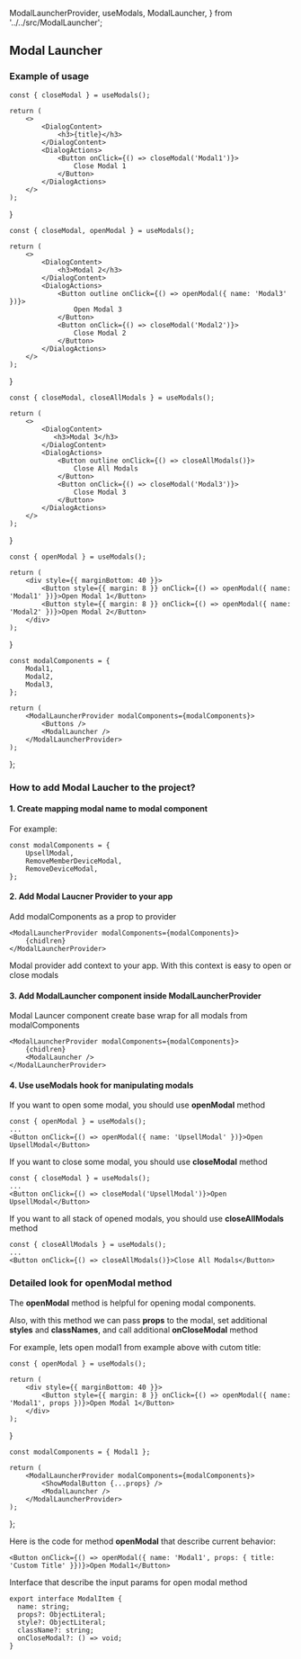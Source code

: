   ModalLauncherProvider,
  useModals,
  ModalLauncher,
} from '../../src/ModalLauncher';

## Modal Launcher

### Example of usage

    const { closeModal } = useModals();

    return (
        <>
            <DialogContent>
                <h3>{title}</h3>
            </DialogContent>
            <DialogActions>
                <Button onClick={() => closeModal('Modal1')}>
                    Close Modal 1
                </Button>
            </DialogActions>
        </>
    );
}

    const { closeModal, openModal } = useModals();

    return (
        <>
            <DialogContent>
                <h3>Modal 2</h3>
            </DialogContent>
            <DialogActions>
                <Button outline onClick={() => openModal({ name: 'Modal3' })}>
                    Open Modal 3
                </Button>
                <Button onClick={() => closeModal('Modal2')}>
                    Close Modal 2
                </Button>
            </DialogActions>
        </>
    );
}

    const { closeModal, closeAllModals } = useModals();

    return (
        <>
            <DialogContent>
               <h3>Modal 3</h3>
            </DialogContent>
            <DialogActions>
                <Button outline onClick={() => closeAllModals()}>
                    Close All Modals
                </Button>
                <Button onClick={() => closeModal('Modal3')}>
                    Close Modal 3
                </Button>
            </DialogActions>
        </>
    );
}

    const { openModal } = useModals();

    return (
        <div style={{ marginBottom: 40 }}>
            <Button style={{ margin: 8 }} onClick={() => openModal({ name: 'Modal1' })}>Open Modal 1</Button>
            <Button style={{ margin: 8 }} onClick={() => openModal({ name: 'Modal2' })}>Open Modal 2</Button>
        </div>
    );
}

    const modalComponents = {
        Modal1,
        Modal2,
        Modal3,
    };

    return (
        <ModalLauncherProvider modalComponents={modalComponents}>
            <Buttons />
            <ModalLauncher />
        </ModalLauncherProvider>
    );
};

<Example />

### How to add Modal Laucher to the project?

#### 1. Create mapping modal name to modal component

<div style={{ marginBottom: -24 }}>For example:</div>

```
const modalComponents = {
    UpsellModal,
    RemoveMemberDeviceModal,
    RemoveDeviceModal,
};
```

#### 2. Add Modal Laucner Provider to your app

<div style={{ marginBottom: -24 }}>Add modalComponents as a prop to provider</div>

```
<ModalLauncherProvider modalComponents={modalComponents}>
    {chidlren}
</ModalLauncherProvider>
```

<div style={{ marginTop: -40, marginBottom: 64 }}>Modal provider add context to your app. With this context is easy to open or close modals</div>

#### 3. Add ModalLauncher component inside ModalLauncherProvider

<div style={{ marginBottom: -24 }}>Modal Launcer component create base wrap for all modals from modalComponents</div>

```
<ModalLauncherProvider modalComponents={modalComponents}>
    {chidlren}
    <ModalLauncher />
</ModalLauncherProvider>
```

#### 4. Use useModals hook for manipulating modals

<div style={{ marginBottom: -24 }}>If you want to open some modal, you should use <strong>openModal</strong> method</div>

```
const { openModal } = useModals();
...
<Button onClick={() => openModal({ name: 'UpsellModal' })}>Open UpsellModal</Button>
```

<div style={{ marginBottom: -24, marginTop: -40 }}>If you want to close some modal, you should use <strong>closeModal</strong> method</div>

```
const { closeModal } = useModals();
...
<Button onClick={() => closeModal('UpsellModal')}>Open UpsellModal</Button>
```

<div style={{ marginBottom: -24, marginTop: -40 }}>If you want to all stack of opened modals, you should use <strong>closeAllModals</strong> method</div>

```
const { closeAllModals } = useModals();
...
<Button onClick={() => closeAllModals()}>Close All Modals</Button>
```

### Detailed look for openModal method

The <strong>openModal</strong> method is helpful for opening modal components.

Also, with this method we can pass <strong>props</strong> to the modal,
set additional <strong>styles</strong> and <strong>classNames</strong>,
and call additional <strong>onCloseModal</strong> method

<div style={{ marginTop: 16 }}>For example, lets open modal1 from example above with cutom title:</div>

    const { openModal } = useModals();

    return (
        <div style={{ marginBottom: 40 }}>
            <Button style={{ margin: 8 }} onClick={() => openModal({ name: 'Modal1', props })}>Open Modal 1</Button>
        </div>
    );
}

    const modalComponents = { Modal1 };

    return (
        <ModalLauncherProvider modalComponents={modalComponents}>
            <ShowModalButton {...props} />
            <ModalLauncher />
        </ModalLauncherProvider>
    );
};

<CutomPropsExample title="Custom Title" />

<div style={{ marginBottom: -24, marginTop: -40 }}>Here is the code for method <strong>openModal</strong> that describe current behavior:</div>

```
<Button onClick={() => openModal({ name: 'Modal1', props: { title: 'Custom Title' }})}>Open Modal1</Button>
```

<div style={{ marginBottom: -24, marginTop: -40 }}>Interface that describe the input params for open modal method</div>

```
export interface ModalItem {
  name: string;
  props?: ObjectLiteral;
  style?: ObjectLiteral;
  className?: string;
  onCloseModal?: () => void;
}
```
